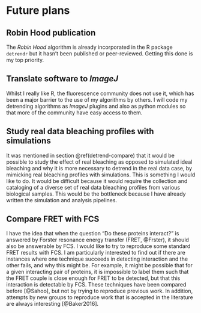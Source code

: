 # Future plans


## Robin Hood publication

The _Robin Hood_ algorithm is already incorporated in the R package `detrendr` but it hasn't been published or peer-reviewed. Getting this done is my top priority.


## Translate software to _ImageJ_

Whilst I really like R, the fluorescence community does not use it, which has been a major barrier to the use of my algorithms by others. I will code my detrending algorithms as _ImageJ_ plugins and also as python modules so that more of the community have easy access to them.


## Study real data bleaching profiles with simulations {#mimic}

It was mentioned in section \@ref(detrend-compare) that it would be possible to study the effect of real bleaching as opposed to simulated ideal bleaching and why it is more necessary to detrend in the real data case, by mimicking real bleaching profiles with simulations. This is something I would like to do. It would be difficult because it would require the collection and cataloging of a diverse set of real data bleaching profiles from various biological samples. This would be the bottleneck because I have already written the simulation and analysis pipelines. 


## Compare FRET with FCS

I have the idea that when the question "Do these proteins interact?" is answered by Forster resonance energy transfer (FRET, @Frster), it should also be answerable by FCS. I would like to try to reproduce some standard FRET results with FCS. I am particularly interested to find out if there are instances where one technique succeeds in detecting interaction and the other fails, and why this might be. For example, it might be possible that for a given interacting pair of proteins, it is impossible to label them such that the FRET couple is close enough for FRET to be detected, but that this interaction is detectable by FCS. These techniques have been compared before [@Sahoo], but not by trying to reproduce previous work. In addition, attempts by new groups to reproduce work that is accepted in the literature are always interesting [@Baker2016]. 


